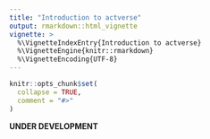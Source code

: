 ```yaml
---
title: "Introduction to actverse"
output: rmarkdown::html_vignette
vignette: >
  %\VignetteIndexEntry{Introduction to actverse}
  %\VignetteEngine{knitr::rmarkdown}
  %\VignetteEncoding{UTF-8}
---
```


```r
knitr::opts_chunk$set(
  collapse = TRUE,
  comment = "#>"
)
```

__UNDER DEVELOPMENT__

